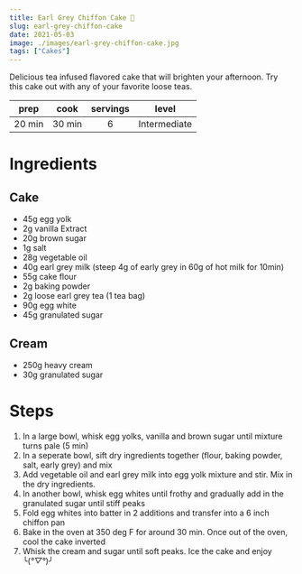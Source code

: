 ```yaml
---
title: Earl Grey Chiffon Cake 🌻
slug: earl-grey-chiffon-cake
date: 2021-05-03
image: ./images/earl-grey-chiffon-cake.jpg
tags: ["Cakes"]
---
```


<StyledParagraph>Delicious tea infused flavored cake that will brighten your afternoon. Try this cake out with any of your favorite loose teas.</StyledParagraph>

| prep | cook | servings | level |
| :--: | :--: | :------: | :---: |
| 20 min | 30 min |  6  | Intermediate  |

# Ingredients 
## Cake
- <ListItem>45g egg yolk</ListItem>
- <ListItem>2g vanilla Extract</ListItem>
- <ListItem>20g brown sugar</ListItem>
- <ListItem>1g salt</ListItem>
- <ListItem>28g vegetable oil</ListItem>
- <ListItem>40g earl grey milk (steep 4g of early grey in 60g of hot milk for 10min)</ListItem>
- <ListItem>55g cake flour</ListItem>
- <ListItem>2g baking powder</ListItem>
- <ListItem>2g loose earl grey tea (1 tea bag)</ListItem>
- <ListItem>90g egg white</ListItem>
- <ListItem>45g granulated sugar</ListItem>
## Cream 
- <ListItem>250g heavy cream</ListItem>
- <ListItem>30g granulated sugar</ListItem>

# Steps

1. In a large bowl, whisk egg yolks, vanilla and brown sugar until mixture turns pale (5 min)
2. In a seperate bowl, sift dry ingredients together (flour, baking powder, salt, early grey) and mix
3. Add vegetable oil and earl grey milk into egg yolk mixture and stir. Mix in the dry ingredients. 
4. In another bowl, whisk egg whites until frothy and gradually add in the granulated sugar until stiff peaks
5. Fold egg whites into batter in 2 additions and transfer into a 6 inch chiffon pan 
6. Bake in the oven at 350 deg F for around 30 min. Once out of the oven, cool the cake inverted 
7. Whisk the cream and sugar until soft peaks. Ice the cake and enjoy ╰(*°▽°*)╯  